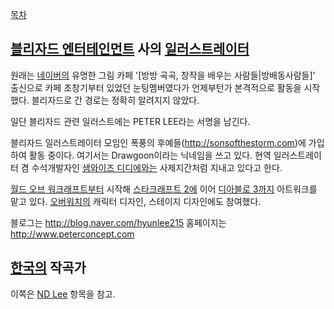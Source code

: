 [[목차]]
== [[블리자드 엔터테인먼트]] 사의 [[일러스트레이터]] ==
원래는 [[네이버]]의 유명한 그림 카페 '[방방 곡곡, 창작을 배우는 사람들|방배동사람들]' 출신으로 카페 초창기부터 있었던 눈팅멤버였다가 언제부턴가 본격적으로 활동을 시작했다. 블리자드로 간 경로는 정확히 알려지지 않았다.

일단 블리자드 관련 일러스트에는 PETER LEE라는 서명을 남긴다.

블리자드 일러스트레이터 모임인 폭풍의 후예들([[http://sonsofthestorm.com]])에 가입하여 활동 중이다. 여기서는 Drawgoon이라는 닉네임을 쓰고 있다. 현역 일러스트레이터 겸 수석개발자인 [[샘와이즈 디디에]]와는 사제지간처럼 지내고 있다고 한다.

[[월드 오브 워크래프트]]부터 시작해 [[스타크래프트 2]]에 이어 [[디아블로 3]]까지 아트워크를 맡고 있다. [[오버워치]]의 캐릭터 디자인, 스테이지 디자인에도 참여했다.

블로그는 [[http://blog.naver.com/hyunlee215]]
홈페이지는 [[http://www.peterconcept.com]]

== [[한국]]의 작곡가 ==
이쪽은 [[ND Lee]] 항목을 참고.

